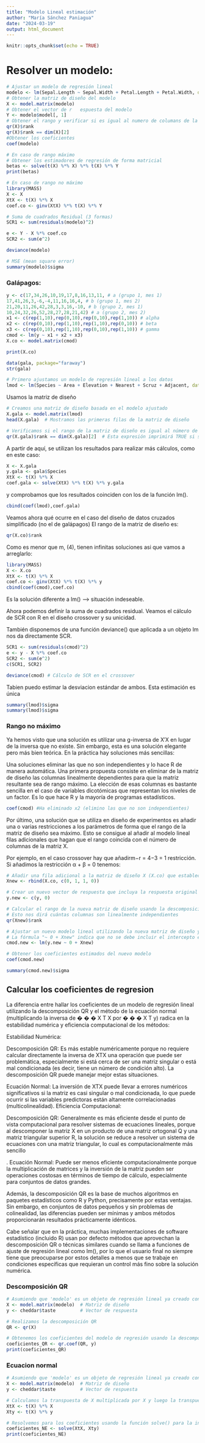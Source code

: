 ```yaml
---
title: "Modelo Lineal estimación"
author: "María Sánchez Paniagua"
date: "2024-03-19"
output: html_document
---
```


```r
knitr::opts_chunk$set(echo = TRUE)
```

# Resolver un modelo:

```r
# Ajustar un modelo de regresión lineal
modelo <- lm(Sepal.Length ~ Sepal.Width + Petal.Length + Petal.Width, data = iris)
# Obtener la matriz de diseño del modelo
X <- model.matrix(modelo)
# Obtener el vector de r   espuesta del modelo
Y <- modelo$model[, 1]
# Obtener el rango y verificar si es igual al numero de columans de la matriz de diseño
qr(X)$rank
qr(X)$rank == dim(X)[2]
#Obtener los coeficientes
coef(modelo)

# En caso de rango máximo
# Obtener los estimadores de regresión de forma matricial
betas <- solve(t(X) %*% X) %*% t(X) %*% Y
print(betas)

# En caso de rango no máximo
library(MASS)
X <- X
XtX <- t(X) %*% X
coef.co <- ginv(XtX) %*% t(X) %*% Y

# Suma de cuadrados Residual (3 formas)
SCR1 <- sum(residuals(modelo)^2)

e <- Y - X %*% coef.co
SCR2 <- sum(e^2)

deviance(modelo)

# MSE (mean square error)
summary(modelo)$sigma

```


### Galápagos:

```r
y <- c(17,34,26,10,19,17,8,16,13,11, # a (grupo 1, mes 1)
17,41,26,3,-6,-4,11,16,16,4, # b (grupo 1, mes 2)
21,20,11,26,42,28,3,3,16,-10, # b (grupo 2, mes 1)
10,24,32,26,52,28,27,28,21,42) # a (grupo 2, mes 2)
x1 <- c(rep(1,10),rep(0,10),rep(0,10),rep(1,10)) # alpha
x2 <- c(rep(0,10),rep(1,10),rep(1,10),rep(0,10)) # beta
x3 <- c(rep(0,10),rep(1,10),rep(0,10),rep(1,10)) # gamma
cmod <- lm(y ~ x1 + x2 + x3)
X.co <- model.matrix(cmod) 

print(X.co)

```

```r
data(gala, package="faraway")
str(gala)

# Primero ajustamos un modelo de regresión lineal a los datos
lmod <- lm(Species ~ Area + Elevation + Nearest + Scruz + Adjacent, data = gala)

```
  Usamos la matriz de diseño

```r
# Creamos una matriz de diseño basada en el modelo ajustado
X.gala <- model.matrix(lmod)
head(X.gala)  # Mostramos las primeras filas de la matriz de diseño

# Verificamos si el rango de la matriz de diseño es igual al número de columnas
qr(X.gala)$rank == dim(X.gala)[2]  # Esta expresión imprimirá TRUE si son iguales, de lo contrario, imprimirá FALSE

```

A partir de aquí, se utilizan los resultados para realizar más cálculos, como en este caso:

```r
X <- X.gala
y.gala <- gala$Species
XtX <- t(X) %*% X
coef.gala <- solve(XtX) %*% t(X) %*% y.gala
```

y comprobamos que los resultados coinciden con los de la función lm().

```r
cbind(coef(lmod),coef.gala)
```

Veamos ahora qué ocurre en el caso del diseño de datos cruzados simplificado (no el de galápagos)
El rango de la matriz de diseño es:

```r
qr(X.co)$rank
```



Como es menor que m, (4), tienen infinitas soluciones asi que vamos a arreglarlo:

```r
library(MASS)
X <- X.co
XtX <- t(X) %*% X
coef.co <- ginv(XtX) %*% t(X) %*% y
cbind(coef(cmod),coef.co)

```
Es la solución diferente a lm() --> situación indeseable. 


Ahora podemos definir la suma de cuadrados residual. Veamos el cálculo de SCR con R en el diseño crossover y su unicidad.

También disponemos de una función deviance() que aplicada a un objeto
lm nos da directamente SCR.

```r
SCR1 <- sum(residuals(cmod)^2)
e <- y - X %*% coef.co
SCR2 <- sum(e^2)
c(SCR1, SCR2)

deviance(cmod) # Cálculo de SCR en el crossover
```
Tabien puedo estimar la desviacion estándar de ambos. Esta estimación es única

```r
summary(lmod)$sigma
summary(lmod)$sigma
```

### Rango no máximo

Ya hemos visto que una solución es utilizar una g-inversa de X′X en lugar
de la inversa que no existe. Sin embargo, esta es una solución elegante pero
más bien teórica. En la práctica hay soluciones más sencillas:


Una soluciones eliminar las que no son independientes y lo hace R de manera automática.
Una primera propuesta consiste en eliminar de la matriz de diseño las columnas
linealmente dependientes para que la matriz resultante sea de rango
máximo. La elección de esas columnas es bastante sencilla en el caso de variables
dicotómicas que representan los niveles de un factor. Es lo que hace
R y la mayoría de programas estadísticos.

```r
coef(cmod) #Ha eliminado x2 (elimino las que no son independientes)
```


Por último, una solución que se utiliza en diseño de experimentos es añadir
una o varias restricciones a los parámetros de forma que el rango de la matriz
de diseño sea máximo. Esto se consigue al añadir al modelo lineal filas
adicionales que hagan que el rango coincida con el número de columnas de
la matriz X.

Por ejemplo, en el caso crossover hay que añadirm−r = 4−3 = 1 restricción.
Si añadimos la restricción α + β = 0 tenemos:

```r
# Añadir una fila adicional a la matriz de diseño X (X.co) que establece una restricción
Xnew <- rbind(X.co, c(0, 1, 1, 0))

# Crear un nuevo vector de respuesta que incluya la respuesta original y un valor adicional que satisface la restricción añadida
y.new <- c(y, 0)

# Calcular el rango de la nueva matriz de diseño usando la descomposición QR
# Esto nos dirá cuántas columnas son linealmente independientes
qr(Xnew)$rank

# Ajustar un nuevo modelo lineal utilizando la nueva matriz de diseño y el nuevo vector de respuesta
# La fórmula "~ 0 + Xnew" indica que no se debe incluir el intercepto en el modelo
cmod.new <- lm(y.new ~ 0 + Xnew)

# Obtener los coeficientes estimados del nuevo modelo
coef(cmod.new)

summary(cmod.new)$sigma

```


## Calcular los coeficientes de regresion
La diferencia entre hallar los coeficientes de un modelo de regresión lineal utilizando la descomposición QR y el método de la ecuación normal (multiplicando la inversa de 
�
�
�
X 
T
 X por 
�
�
�
X 
T
 y) radica en la estabilidad numérica y eficiencia computacional de los métodos:

Estabilidad Numérica:

Descomposición QR: 
Es más estable numéricamente porque no requiere calcular directamente la inversa de 
XTX una operación que puede ser problemática, especialmente si está cerca de ser una matriz singular o está mal condicionada (es decir, tiene un número de condición alto). La descomposición QR puede manejar mejor estas situaciones.

Ecuación Normal: 
La inversión de XTX puede llevar a errores numéricos significativos si la matriz es casi singular o mal condicionada, lo que puede ocurrir si las variables predictoras están altamente correlacionadas (multicolinealidad).
Eficiencia Computacional:

Descomposición QR: Generalmente es más eficiente desde el punto de vista computacional para resolver sistemas de ecuaciones lineales, porque al descomponer la matriz X en un producto de una matriz ortogonal Q y una matriz triangular superior R, la solución se reduce a resolver un sistema de ecuaciones con una matriz triangular, lo cual es computacionalmente más sencillo

.
Ecuación Normal: Puede ser menos eficiente computacionalmente porque la multiplicación de matrices y la inversión de la matriz pueden ser operaciones costosas en términos de tiempo de cálculo, especialmente para conjuntos de datos grandes.


Además, la descomposición QR es la base de muchos algoritmos en paquetes estadísticos como R y Python, precisamente por estas ventajas. Sin embargo, en conjuntos de datos pequeños y sin problemas de colinealidad, las diferencias pueden ser mínimas y ambos métodos proporcionarán resultados prácticamente idénticos.

Cabe señalar que en la práctica, muchas implementaciones de software estadístico (incluido R) usan por defecto métodos que aprovechan la descomposición QR o técnicas similares cuando se llama a funciones de ajuste de regresión lineal como lm(), por lo que el usuario final no siempre tiene que preocuparse por estos detalles a menos que se trabaje en condiciones específicas que requieran un control más fino sobre la solución numérica.

### Descomposición QR

```r
# Asumiendo que 'modelo' es un objeto de regresión lineal ya creado con lm()
X <- model.matrix(modelo)  # Matriz de diseño
y <- cheddar$taste         # Vector de respuesta

# Realizamos la descomposición QR
QR <- qr(X)

# Obtenemos los coeficientes del modelo de regresión usando la descomposición QR
coeficientes_QR <- qr.coef(QR, y)
print(coeficientes_QR)
```

### Ecuacion normal

```r
# Asumiendo que 'modelo' es un objeto de regresión lineal ya creado con lm()
X <- model.matrix(modelo)  # Matriz de diseño
y <- cheddar$taste         # Vector de respuesta

# Calculamos la transpuesta de X multiplicada por X y luego la transpuesta de X multiplicada por y
XtX <- t(X) %*% X
Xty <- t(X) %*% y

# Resolvemos para los coeficientes usando la función solve() para la inversión de la matriz
coeficientes_NE <- solve(XtX, Xty)
print(coeficientes_NE)

```



 






